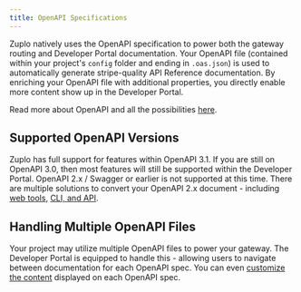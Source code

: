 ```yaml
---
title: OpenAPI Specifications
---
```


Zuplo natively uses the OpenAPI specification to power both the gateway routing
and Developer Portal documentation. Your OpenAPI file (contained within your
project's `config` folder and ending in `.oas.json`) is used to automatically
generate stripe-quality API Reference documentation. By enriching your OpenAPI
file with additional properties, you directly enable more content show up in the
Developer Portal.

Read more about OpenAPI and all the possibilities
[here](https://oai.github.io/Documentation/specification).

## Supported OpenAPI Versions

Zuplo has full support for features within OpenAPI 3.1. If you are still on
OpenAPI 3.0, then most features will still be supported within the Developer
Portal. OpenAPI 2.x / Swagger or earlier is not supported at this time. There
are multiple solutions to convert your OpenAPI 2.x document - including
[web tools](https://mermade.org.uk/openapi-converter),
[CLI, and API](https://stackoverflow.com/questions/59749513/how-to-convert-openapi-2-0-to-openapi-3-0).

## Handling Multiple OpenAPI Files

Your project may utilize multiple OpenAPI files to power your gateway. The
Developer Portal is equipped to handle this - allowing users to navigate between
documentation for each OpenAPI spec. You can even
[customize the content](./dev-portal-configuring-sidebar.md#customizing-individual-openapi-specs)
displayed on each OpenAPI spec.
